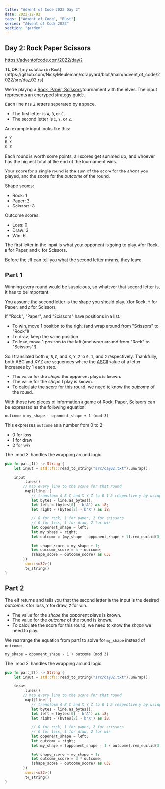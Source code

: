 ```yaml
---
title: "Advent of Code 2022 Day 2"
date: 2022-12-02
tags: ["Advent of Code", "Rust"]
series: "Advent of Code 2022"
section: "garden"
---
```


## Day 2: Rock Paper Scissors

https://adventofcode.com/2022/day/2

<Aside>
TL;DR: [my solution in Rust](https://github.com/NickyMeuleman/scrapyard/blob/main/advent_of_code/2022/src/day_02.rs)
</Aside>

We're playing a [Rock, Paper, Scissors](https://en.wikipedia.org/wiki/Rock_paper_scissors) tournament with the elves.
The input represents an encryped strategy guide.

Each line has 2 letters seperated by a space.

- The first letter is `A`, `B`, or `C`.
- The second letter is `X`, `Y`, or `Z`.

An example input looks like this:

```txt title=input.txt
A Y
B X
C Z
```

Each round is worth some points, all scores get summed up, and whoever has the highest total at the end of the tournament wins.

Your score for a single round is the sum of the score for the _shape_ you played, and the score for the _outcome_ of the round.

Shape scores:
- Rock: 1
- Paper: 2
- Scissors: 3

Outcome scores:
- Loss: 0
- Draw: 3
- Win: 6

The first letter in the input is what your opponent is going to play.
`A`for Rock, `B` for Paper, and `C` for Scissors.

Before the elf can tell you what the second letter means, they leave.

## Part 1

Winning every round would be suspicious, so whatever that second letter is, it has to be important.

You assume the second letter is the shape you should play.
`X`for Rock, `Y` for Paper, and `Z` for Scissors.

If "Rock", "Paper", and "Scissors" have positions in a list.

- To win, move 1 position to the right (and wrap around from "Scissors" to "Rock"!)
- To draw, keep the same position
- To lose, move 1 position to the left (and wrap around from "Rock" to "Scissors"!)

So I translated both `A`, `B`, `C`, and `X`, `Y`, `Z` to `0`, `1`, and `2` respectively.
Thankfully, both ABC and XYZ are sequences where the [ASCII](https://en.wikipedia.org/wiki/ASCII) value of a letter increases by 1 each step.

- The value for the _shape_ the opponent plays is known.
- The value for the _shape_ I play is known.
- To calculate the score for this round, we need to know the _outcome_ of the round.

With those two pieces of information a game of Rock, Paper, Scissors can be expressed as the following equation:

`outcome = my_shape - opponent_shape + 1 (mod 3)`

This expresses `outcome` as a number from 0 to 2:
- 0 for loss
- 1 for draw
- 2 for win

<Aside variant="info">
The `mod 3` handles the wrapping around logic.
</Aside>

```rust title=day_02.rs
pub fn part_1() -> String {
    let input = std::fs::read_to_string("src/day02.txt").unwrap();

    input
        .lines()
        // map every line to the score for that round
        .map(|line| {
            // transform A B C and X Y Z to 0 1 2 respectively by using their ASCII order
            let bytes = line.as_bytes();
            let left = (bytes[0] - b'A') as i8;
            let right = (bytes[2] - b'X') as i8;

            // 0 for rock, 1 for paper, 2 for scissors
            // 0 for loss, 1 for draw, 2 for win
            let opponent_shape = left;
            let my_shape = right;
            let outcome = (my_shape - opponent_shape + 1).rem_euclid(3);

            let shape_score = my_shape + 1;
            let outcome_score = 3 * outcome;
            (shape_score + outcome_score) as u32
        })
        .sum::<u32>()
        .to_string()
}
```

## Part 2

The elf returns and tells you that the second letter in the input is the desired _outcome_.
`X` for loss, `Y` for draw, `Z` for win.

- The value for the _shape_ the opponent plays is known.
- The value for the _outcome_ of the round is known.
- To calculate the score for this round, we need to know the _shape_ we need to play.

We rearrange the equation from part1 to solve for `my_shape` instead of `outcome`:

`my_shape = opponent_shape - 1 + outcome (mod 3)`

<Aside variant="info">
The `mod 3` handles the wrapping around logic.
</Aside>

```rust title=day_02.rs
pub fn part_2() -> String {
    let input = std::fs::read_to_string("src/day02.txt").unwrap();

    input
        .lines()
        // map every line to the score for that round
        .map(|line| {
            // transform A B C and X Y Z to 0 1 2 respectively by using their ASCII order
            let bytes = line.as_bytes();
            let left = (bytes[0] - b'A') as i8;
            let right = (bytes[2] - b'X') as i8;

            // 0 for rock, 1 for paper, 2 for scissors
            // 0 for loss, 1 for draw, 2 for win
            let opponent_shape = left;
            let outcome = right;
            let my_shape = (opponent_shape - 1 + outcome).rem_euclid(3);

            let shape_score = my_shape + 1;
            let outcome_score = 3 * outcome;
            (shape_score + outcome_score) as u32
        })
        .sum::<u32>()
        .to_string()
}
```
